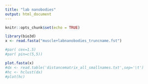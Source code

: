 ```yaml
---
title: "lab nanobodies"
output: html_document
---
```


```r
knitr::opts_chunk$set(echo = TRUE)
```


```r
library(bio3d)
x <- read.fasta("muscle+labnanobodies_truncname.fst")
```
```r
#par( cex=1.5)
#par( pin=c(5,5))

plot.fasta(x)
#dx <- read.table('distancematrix_all_smallnames.txt',sep='\t')
#hc <- hclust(dx)
#plot(hc)
```

